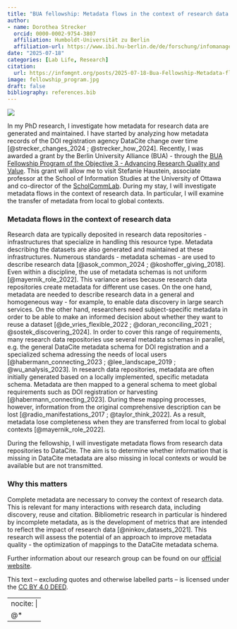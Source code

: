 ```yaml
---
title: "BUA fellowship: Metadata flows in the context of research data "
author:
- name: Dorothea Strecker
  orcid: 0000-0002-9754-3807
  affiliation: Humboldt-Universität zu Berlin
  affiliation-url: https://www.ibi.hu-berlin.de/de/forschung/infomanagement/teaminfomanagement
date: "2025-07-18"
categories: [Lab Life, Research]
citation:
  url: https://infomgnt.org/posts/2025-07-18-Bua-Fellowship-Metadata-flows-in-the-context-of-research-data/
image: fellowship_program.jpg
draft: false
bibliography: references.bib
---
```


![](fellowship_program.jpg)

In my PhD research, I investigate how metadata for research data are generated and maintained. I have started by analyzing how metadata records of the DOI registration agency DataCite change over time [@strecker_changes_2024 ; @strecker_how_2024]. Recently, I was awarded a grant by the Berlin University Alliance (BUA) - through the [BUA Fellowship Program of the Objective 3 - Advancing Research Quality and Value](https://www.berlin-university-alliance.de/en/commitments/research-quality/forschung/fellowship/index.html). This grant will allow me to visit Stefanie Haustein, associate professor at the School of Information Studies at the University of Ottawa and co-director of the [ScholCommLab](https://www.scholcommlab.ca). During my stay, I will investigate metadata flows in the context of research data. In particular, I will examine the transfer of metadata from local to global contexts.

### Metadata flows in the context of research data

Research data are typically deposited in research data repositories - infrastructures that specialize in handling this resource type. Metadata describing the datasets are also generated and maintained at these infrastructures. Numerous standards - metadata schemas - are used to describe research data [@asok_common_2024 ; @koshoffer_giving_2018]. Even within a discipline, the use of metadata schemas is not uniform [@mayernik_role_2022]. This variance arises because research data repositories create metadata for different use cases. On the one hand, metadata are needed to describe research data in a general and homogeneous way - for example, to enable data discovery in large search services. On the other hand, researchers need subject-specific metadata in order to be able to make an informed decision about whether they want to reuse a dataset [@de_vries_flexible_2022 ; @doran_reconciling_2021 ; @sostek_discovering_2024]. In order to cover this range of requirements, many research data repositories use several metadata schemas in parallel, e.g. the general DataCite metadata schema for DOI registration and a specialized schema adressing the needs of local users [@habermann_connecting_2023 ; @lee_landscape_2019 ; @wu_analysis_2023]. In research data repositories, metadata are often initially generated based on a locally implemented, specific metadata schema. Metadata are then mapped to a general schema to meet global requirements such as DOI registration or harvesting [@habermann_connecting_2023]. During these mapping processes, however, information from the original comprehensive description can be lost [@radio_manifestations_2017 ; @taylor_think_2022]. As a result, metadata lose completeness when they are transferred from local to global contexts [@mayernik_role_2022].

During the fellowship, I will investigate metadata flows from research data repositories to DataCite. The aim is to determine whether information that is missing in DataCite metadata are also missing in local contexts or would be available but are not transmitted.

### Why this matters

Complete metadata are necessary to convey the context of research data. This is relevant for many interactions with research data, including discovery, reuse and citation. Bibliometric research in particular is hindered by incomplete metadata, as is the development of metrics that are intended to reflect the impact of research data [@ninkov_datasets_2021]. This research will assess the potential of an approach to improve metadata quality - the optimization of mappings to the DataCite metadata schema.

Further information about our research group can be found on our [official website](http://hu.berlin/infomgnt).

This text – excluding quotes and otherwise labelled parts – is licensed under the [CC BY 4.0 DEED](https://creativecommons.org/licenses/by/4.0/deed.de).

---
nocite: |
  @*
---
